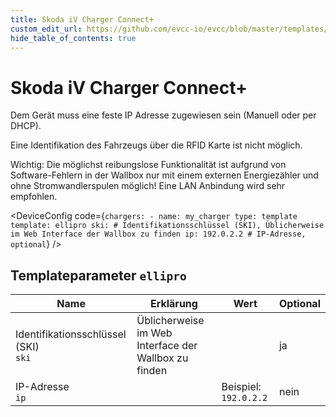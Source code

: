 ```yaml
---
title: Skoda iV Charger Connect+
custom_edit_url: https://github.com/evcc-io/evcc/blob/master/templates/definition/charger/ellipro.yaml
hide_table_of_contents: true
---
```



# Skoda iV Charger Connect+

<DeviceFeatures features="mA,eebus" />

Dem Gerät muss eine feste IP Adresse zugewiesen sein (Manuell oder per DHCP).

Eine Identifikation des Fahrzeugs über die RFID Karte ist nicht möglich.

Wichtig: Die möglichst reibungslose Funktionalität ist aufgrund von Software-Fehlern in der Wallbox nur mit einem externen Energiezähler und ohne Stromwandlerspulen möglich! Eine LAN Anbindung wird sehr empfohlen.


<DeviceConfig code={`chargers:
    - name: my_charger
      type: template
      template: ellipro
      ski: # Identifikationsschlüssel (SKI), Üblicherweise im Web Interface der Wallbox zu finden
      ip: 192.0.2.2 # IP-Adresse, optional`}  />

## Templateparameter `ellipro`

| Name | Erklärung | Wert | Optional |
|-----------|-----------|------|----------|
| Identifikationsschlüssel (SKI)<br/>`ski` | Üblicherweise im Web Interface der Wallbox zu finden |  | ja |
| IP-Adresse<br/>`ip` |  | Beispiel: `192.0.2.2` | nein |

